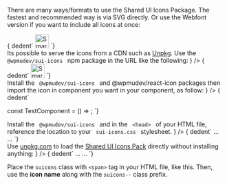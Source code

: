 
<Section contained={ true } style={{ paddingTop: 0 }}>
	<p>There are many ways/formats to use the Shared UI Icons Package. The fastest and recommended way is via SVG directly. Or use the Webfont version if you want to include all icons at once:</p>
</Section>

<Section
	title={{
		content: "SVG Icons - For a few icons in your project",
		small: true,
	}}
	contained={ true }
	border={ true }
	style={{ paddingTop: 0 }}>
	<List>
		<div label='Suppose you want to use just a few icons. Find the icons you need in the "icons" folder. Then use them as regular images:' />
	</List>
	<Snippet>
	{ dedent`
<img
  width="32"
  height="32"
  src="@wpmudev/sui-icons/dist/svg/plugin-smartcrawl.svg"
  alt="SmartCrawl Plugin" />
	`}
	</Snippet>
	<List>
		<div label={
			<>Its possible to serve the icons from a CDN such as <a href="https://unpkg.com/" target="_blank" rel="nofollow">Unpkg</a>. Use the <Code small={ true }> @wpmudev/sui-icons </Code> npm package in the URL like the following:</>
		 } />
	</List>
	<Snippet>
	{ dedent`
<img
  width="32"
  height="32"
  src="https://unpkg.com/@wpmudev/sui-icons/dist/svg/plugin-smartcrawl.svg"
  alt="SmartCrawl Plugin" />
	`}
	</Snippet>
</Section>

<Section
	title={{
		content: "SVG Component",
		small: true,
	}}
	border={ true }
	contained={ true }>
	<List>
		<div label={
			<>Install the <Code small={ true }> @wpmudev/sui-icons </Code> and @wpmudev/react-icon packages then import the icon in component you want in your component, as follow:</>
		} />
	</List>
	<Snippet>
		{ dedent`

const TestComponent = () => <ArrowUp/>;
	`}
	</Snippet>
</Section>

<Section
	title={{
		content: "Icons Font - Ideal when you want to include all icons at once",
		small: true,
	}}
	contained={ true }>
	<List>
		<div label={
			<>Install the <Code small={ true }> @wpmudev/sui-icons </Code> and in the <Code small={ true }> &lt;head&gt; </Code> of your HTML file, reference the location to your <Code small={ true }> sui-icons.css </Code> stylesheet.</>
		 } />
	</List>
	<Snippet>
	{ dedent`
<head>
  ...
  <link rel="stylesheet" href="@wpmudev/sui-icons/dist/css/sui-icons.css" />
  ...
</head>
	`}
	</Snippet>
	<List>
		<div label={
			<>Use <a href="https://unpkg.com/" target="_blank" rel="nofollow">unpkg.com</a> to load the <a href="https://www.npmjs.com/package/@wpmudev/shared-ui" target="_blank" rel="nofollow">Shared UI Icons Pack</a> directly without installing anything:</>
		 } />
	</List>
	<Snippet>
	{ dedent`
<head>
  ...
  <link rel="stylesheet" href="https://unpkg.com/@wpmudev/sui-icons/dist/css/sui-icons.css" />
  ...
</head>
	`}
	</Snippet>
	<Message color="blue">
		<p>Place the <Code theme="dark">suicons</Code> class with <Code theme="dark">&lt;span&gt;</Code> tag in your HTML file, like this. Then, use the <strong>icon name</strong> along with the <Code theme="dark">suicons--</Code> class prefix.</p>
	</Message>
</Section>
